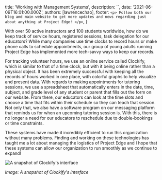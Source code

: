 
  title: 'Working with Management Systems',
  description: ``,
  date: '2021-06-09T16:01:00.000Z',
  authors: [lawrencechao],
  footer: `
    <p>
      Follow both our blog and main website to get more updates and news regarding just about anything at Project Edge!
    </p>
  `,
}

With over 50 active instructors and 100 students worldwide, how do we keep track of service hours, registered sessions, task delegation for our educators? While many companies use time clocks to record hours or make phone calls to schedule appointments, our group of young adults running Project Edge has implemented more tech-savvy ways to keep our records.

<!--more-->

For tracking volunteer hours, we use an online service called Clockify, which is similar to that of a time clock, but with it being online rather than a physical object. It has been extremely successful with keeping all the records of hours worked in one place, with colorful graphs to help visualize and present data. With regards to making appointments for tutoring sessions, we use a spreadsheet that automatically enters in the date, time, subject, and grade level of any student or parent that fills out the form on our website. From there, our educators can look at the time slots and choose a time that fits within their schedule so they can teach that session. Not only that, we also have a software program on our messaging platform that reminds us for when an upcoming tutoring session is. With this, there is no longer a need for our educators to reschedule due to double-bookings or time constraints.

These systems have made it incredibly efficient to run this organization without many problems. Finding and working on these technologies has taught me a lot about managing the logistics of Project Edge and I hope that these systems can allow our organization to run smoothly as we continue to expand!

<img src={clockify} alt="A snapshot of Clockify's interface" />

*Image: A snapshot of Clockify's interface*



